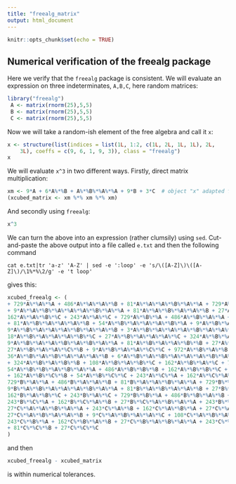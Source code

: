 ```yaml
---
title: "freealg_matrix"
output: html_document
---
```


```r
knitr::opts_chunk$set(echo = TRUE)
```

## Numerical verification of the freealg package

Here we verify that the `freealg` package is consistent.  We will
evaluate an expression on three indeterminates, `A,B,C`, here random
matrices:

```r
library("freealg")
 A <- matrix(rnorm(25),5,5)
 B <- matrix(rnorm(25),5,5)
 C <- matrix(rnorm(25),5,5)
```

Now we will take a random-ish element of the free algebra and call it
`x`:

```r
x <- structure(list(indices = list(1L, 1:2, c(1L, 2L, 1L, 1L), 2L, 
    3L), coeffs = c(9, 6, 1, 9, 3)), class = "freealg")
x
```

We will evaluate `x^3` in two different ways.  Firstly, direct matrix
multiplication:

```r
xm <- 9*A + 6*A%*%B + A%*%B%*%A%*%A + 9*B + 3*C  # object "x" adapted for matrix multiplication
(xcubed_matrix <- xm %*% xm %*% xm)
```

And secondly using `freealg`:

```r
x^3
```

We can turn the above into an expression (rather clumsily) using
`sed`.  Cut-and-paste the above output into a file called `e.txt` and
then the following command

`cat e.txt|tr 'a-z' 'A-Z' | sed -e ':loop' -e 's/\([A-Z]\)\([A-Z]\)/\1%*%\2/g' -e 't loop'`

gives this:

```r
xcubed_freealg <- (
+ 729*A%*%A%*%A + 486*A%*%A%*%A%*%B + 81*A%*%A%*%A%*%B%*%A%*%A + 729*A%*%A%*%B + 486*A%*%A%*%B%*%A + 81*A%*%A%*%B%*%A%*%A%*%A + 54*A%*%A%*%B%*%A%*%A%*%A%*%B
+ 9*A%*%A%*%B%*%A%*%A%*%A%*%B%*%A%*%A + 81*A%*%A%*%B%*%A%*%A%*%B + 27*A%*%A%*%B%*%A%*%A%*%C + 324*A%*%A%*%B%*%A%*%B + 54*A%*%A%*%B%*%A%*%B%*%A%*%A + 486*A%*%A%*%B%*%B +
162*A%*%A%*%B%*%C + 243*A%*%A%*%C + 729*A%*%B%*%A + 486*A%*%B%*%A%*%A + 81*A%*%B%*%A%*%A%*%A%*%A + 54*A%*%B%*%A%*%A%*%A%*%A%*%B + 9*A%*%B%*%A%*%A%*%A%*%A%*%B%*%A%*%A
+ 81*A%*%B%*%A%*%A%*%A%*%B + 54*A%*%B%*%A%*%A%*%A%*%B%*%A + 9*A%*%B%*%A%*%A%*%A%*%B%*%A%*%A%*%A + 6*A%*%B%*%A%*%A%*%A%*%B%*%A%*%A%*%A%*%B + 1*A%*%B%*%A%*%A%*%A%*%B%*%A%*%A%*%A%*%B%*%A%*%A +
9*A%*%B%*%A%*%A%*%A%*%B%*%A%*%A%*%B + 3*A%*%B%*%A%*%A%*%A%*%B%*%A%*%A%*%C + 36*A%*%B%*%A%*%A%*%A%*%B%*%A%*%B + 6*A%*%B%*%A%*%A%*%A%*%B%*%A%*%B%*%A%*%A + 54*A%*%B%*%A%*%A%*%A%*%B%*%B +
18*A%*%B%*%A%*%A%*%A%*%B%*%C + 27*A%*%B%*%A%*%A%*%A%*%C + 324*A%*%B%*%A%*%A%*%B + 81*A%*%B%*%A%*%A%*%B%*%A + 54*A%*%B%*%A%*%A%*%B%*%A%*%A + 54*A%*%B%*%A%*%A%*%B%*%A%*%B +
9*A%*%B%*%A%*%A%*%B%*%A%*%B%*%A%*%A + 81*A%*%B%*%A%*%A%*%B%*%B + 27*A%*%B%*%A%*%A%*%B%*%C + 27*A%*%B%*%A%*%A%*%C%*%A + 18*A%*%B%*%A%*%A%*%C%*%A%*%B + 3*A%*%B%*%A%*%A%*%C%*%A%*%B%*%A%*%A +
27*A%*%B%*%A%*%A%*%C%*%B + 9*A%*%B%*%A%*%A%*%C%*%C + 972*A%*%B%*%A%*%B + 324*A%*%B%*%A%*%B%*%A + 81*A%*%B%*%A%*%B%*%A%*%A + 54*A%*%B%*%A%*%B%*%A%*%A%*%A +
36*A%*%B%*%A%*%B%*%A%*%A%*%A%*%B + 6*A%*%B%*%A%*%B%*%A%*%A%*%A%*%B%*%A%*%A + 54*A%*%B%*%A%*%B%*%A%*%A%*%B + 18*A%*%B%*%A%*%B%*%A%*%A%*%C + 216*A%*%B%*%A%*%B%*%A%*%B + 36*A%*%B%*%A%*%B%*%A%*%B%*%A%*%A
+ 324*A%*%B%*%A%*%B%*%B + 108*A%*%B%*%A%*%B%*%C + 162*A%*%B%*%A%*%C + 729*A%*%B%*%B + 486*A%*%B%*%B%*%A + 324*A%*%B%*%B%*%A%*%B +
54*A%*%B%*%B%*%A%*%B%*%A%*%A + 486*A%*%B%*%B%*%B + 162*A%*%B%*%B%*%C + 243*A%*%B%*%C + 162*A%*%B%*%C%*%A + 108*A%*%B%*%C%*%A%*%B + 18*A%*%B%*%C%*%A%*%B%*%A%*%A
+ 162*A%*%B%*%C%*%B + 54*A%*%B%*%C%*%C + 243*A%*%C%*%A + 162*A%*%C%*%A%*%B + 27*A%*%C%*%A%*%B%*%A%*%A + 243*A%*%C%*%B + 81*A%*%C%*%C +
729*B%*%A%*%A + 486*B%*%A%*%A%*%B + 81*B%*%A%*%A%*%B%*%A%*%A + 729*B%*%A%*%B + 486*B%*%A%*%B%*%A + 81*B%*%A%*%B%*%A%*%A%*%A + 54*B%*%A%*%B%*%A%*%A%*%A%*%B +
9*B%*%A%*%B%*%A%*%A%*%A%*%B%*%A%*%A + 81*B%*%A%*%B%*%A%*%A%*%B + 27*B%*%A%*%B%*%A%*%A%*%C + 324*B%*%A%*%B%*%A%*%B + 54*B%*%A%*%B%*%A%*%B%*%A%*%A + 486*B%*%A%*%B%*%B +
162*B%*%A%*%B%*%C + 243*B%*%A%*%C + 729*B%*%B%*%A + 486*B%*%B%*%A%*%B + 81*B%*%B%*%A%*%B%*%A%*%A + 729*B%*%B%*%B + 243*B%*%B%*%C +
243*B%*%C%*%A + 162*B%*%C%*%A%*%B + 27*B%*%C%*%A%*%B%*%A%*%A + 243*B%*%C%*%B + 81*B%*%C%*%C + 243*C%*%A%*%A + 162*C%*%A%*%A%*%B +
27*C%*%A%*%A%*%B%*%A%*%A + 243*C%*%A%*%B + 162*C%*%A%*%B%*%A + 27*C%*%A%*%B%*%A%*%A%*%A + 18*C%*%A%*%B%*%A%*%A%*%A%*%B + 3*C%*%A%*%B%*%A%*%A%*%A%*%B%*%A%*%A +
27*C%*%A%*%B%*%A%*%A%*%B + 9*C%*%A%*%B%*%A%*%A%*%C + 108*C%*%A%*%B%*%A%*%B + 18*C%*%A%*%B%*%A%*%B%*%A%*%A + 162*C%*%A%*%B%*%B + 54*C%*%A%*%B%*%C + 81*C%*%A%*%C +
243*C%*%B%*%A + 162*C%*%B%*%A%*%B + 27*C%*%B%*%A%*%B%*%A%*%A + 243*C%*%B%*%B + 81*C%*%B%*%C + 81*C%*%C%*%A + 54*C%*%C%*%A%*%B + 9*C%*%C%*%A%*%B%*%A%*%A
+ 81*C%*%C%*%B + 27*C%*%C%*%C
)
```

and then

```r
xcubed_freealg - xcubed_matrix
```

is within numerical tolerances.
